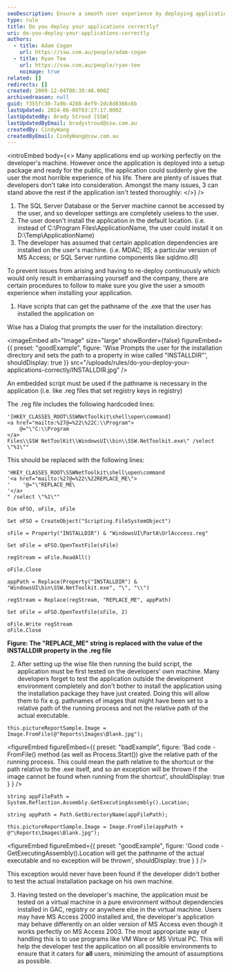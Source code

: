 ```yaml
---
seoDescription: Ensure a smooth user experience by deploying applications correctly, avoiding common issues such as inaccessible SQL Server databases or incorrect installation directories.
type: rule
title: Do you deploy your applications correctly?
uri: do-you-deploy-your-applications-correctly
authors:
  - title: Adam Cogan
    url: https://ssw.com.au/people/adam-cogan
  - title: Ryan Tee
    url: https://ssw.com.au/people/ryan-tee
    noimage: true
related: []
redirects: []
created: 2009-12-04T08:39:40.000Z
archivedreason: null
guid: f355fc30-7a9b-4288-8ef9-2dc8d8366c6b
lastUpdated: 2024-06-08T03:27:17.000Z
lastUpdatedBy: Brady Stroud [SSW]
lastUpdatedByEmail: bradystroud@ssw.com.au
createdBy: CindyWang
createdByEmail: CindyWang@ssw.com.au
---
```


<introEmbed
  body={<>
Many applications end up working perfectly on the developer's machine. However once the application is deployed into a setup package and ready for the public, the application could suddenly give the user the most horrible experience of his life. There are plenty of issues that developers don't take into consideration. Amongst the many issues, 3 can stand above the rest if the application isn't tested thoroughly:
  </>}
/>
1. The SQL Server Database or the Server machine cannot be accessed by the user, and so developer settings are completely useless to the user.
2. The user doesn't install the application in the default location. (i.e. instead of C:\Program Files\ApplicationName, the user could install it on D:\Temp\ApplicationName)
3. The developer has assumed that certain application dependencies are installed on the user's machine. (i.e. MDAC; IIS; a particular version of MS Access; or SQL Server runtime components like sqldmo.dll)

To prevent issues from arising and having to re-deploy continuously which would only result in embarrassing yourself and the company, there are certain procedures to follow to make sure you give the user a smooth experience when installing your application.

1. Have scripts that can get the pathname of the .exe that the user has installed the application on

Wise has a Dialog that prompts the user for the installation directory:

<imageEmbed
  alt="Image"
  size="large"
  showBorder={false}
  figureEmbed={{
    preset: "goodExample",
    figure: 'Wise Prompts the user for the installation directory and sets the path to a property in wise called "INSTALLDIR"',
    shouldDisplay: true
  }}
  src="/uploads/rules/do-you-deploy-your-applications-correctly/INSTALLDIR.jpg"
/>

An embedded script must be used if the pathname is necessary in the application (i.e. like .reg files that set registry keys in registry)

The .reg file includes the following hardcoded lines:

```vbnet
'[HKEY_CLASSES_ROOT\SSWNetToolkit\shell\open\command]
<a href="mailto:%27@=%22\%22C:\\Program">
    @="\"C:\\Program
</a>
Files\\SSW NetToolKit\\WindowsUI\\bin\\SSW.NetToolkit.exe\" /select \"%1\""
```

This should be replaced with the following lines:

```vbnet
'HKEY_CLASSES_ROOT\SSWNetToolkit\shell\open\command
'<a href="mailto:%27@=%22\%22REPLACE_ME\">
'    '@="\"REPLACE_ME\
'</a>
" /select \"%1\""

Dim oFSO, oFile, sFile

Set oFSO = CreateObject("Scripting.FileSystemObject")

sFile = Property("INSTALLDIR") & "WindowsUI\PartA\UrlAcccess.reg"

Set oFile = oFSO.OpenTextFile(sFile)

regStream = oFile.ReadAll()

oFile.Close

appPath = Replace(Property("INSTALLDIR") & "WindowsUI\bin\SSW.NetToolkit.exe", "\", "\\")

regStream = Replace(regStream, "REPLACE_ME", appPath)

Set oFile = oFSO.OpenTextFile(sFile, 2)

oFile.Write regStream
oFile.Close
```

**Figure: The "REPLACE_ME" string is replaced with the value of the INSTALLDIR property in the .reg file**

2. After setting up the wise file then running the build script, the application must be first tested on the developers' own machine.
   Many developers forget to test the application outside the development environment completely and don't bother to install the application using the installation package they have just created.
   Doing this will allow them to fix e.g. pathnames of images that might have been set to a relative path of the running process and not the relative path of the actual executable.

```vbnet
this.pictureReportSample.Image = Image.FromFile(@"Reports\Images\Blank.jpg");
```

<figureEmbed figureEmbed={{
  preset: "badExample",
  figure: 'Bad code - FromFile() method (as well as Process.Start()) give the relative path of the running process. This could mean the path relative to the shortcut or the path relative to the .exe itself, and so an exception will be thrown if the image cannot be found when running from the shortcut',
  shouldDisplay: true
} } />


```vbnet
string appFilePath = System.Reflection.Assembly.GetExecutingAssembly().Location;

string appPath = Path.GetDirectoryName(appFilePath);

this.pictureReportSample.Image = Image.FromFile(appPath + @"\Reports\Images\Blank.jpg");
```

<figureEmbed figureEmbed={{
  preset: "goodExample",
  figure: 'Good code - GetExecutingAssembly().Location will get the pathname of the actual executable and no exception will be thrown',
  shouldDisplay: true
} } />


This exception would never have been found if the developer didn't bother to test the actual installation package on his own machine.

3. Having tested on the developer's machine, the application must be tested on a virtual machine in a pure environment without dependencies installed in GAC, registry or anywhere else in the virtual machine.
   Users may have MS Access 2000 installed and, the developer's application may behave differently on an older version of MS Access even though it works perfectly on MS Access 2003. The most appropriate way of handling this is to use programs like VM Ware or MS Virtual PC.
   This will help the developer test the application on all possible environments to ensure that it caters for **all** users, minimizing the amount of assumptions as possible.
